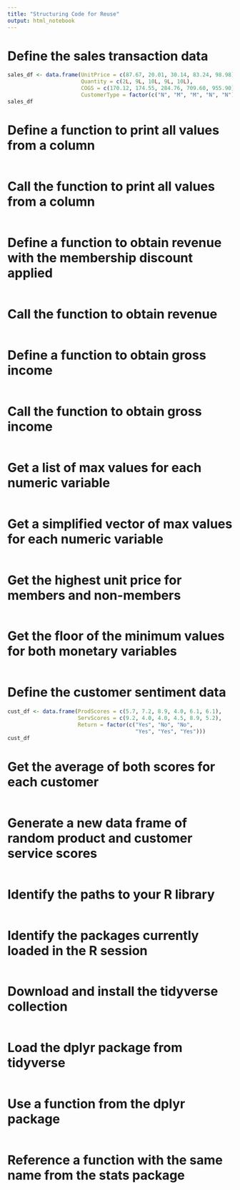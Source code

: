 ---
title: "Structuring Code for Reuse"
output: html_notebook
---

# Define the sales transaction data
```{r}
sales_df <- data.frame(UnitPrice = c(87.67, 20.01, 30.14, 83.24, 98.98),
                       Quantity = c(2L, 9L, 10L, 9L, 10L),
                       COGS = c(170.12, 174.55, 284.76, 709.60, 955.90),
                       CustomerType = factor(c("N", "M", "M", "N", "N")))
sales_df
```
# Define a function to print all values from a column
```{r}





```
# Call the function to print all values from a column
```{r}

```
# Define a function to obtain revenue with the membership discount applied
```{r}















```
# Call the function to obtain revenue
```{r}

```
# Define a function to obtain gross income
```{r}









```
# Call the function to obtain gross income
```{r}

```
# Get a list of max values for each numeric variable
```{r}

```
# Get a simplified vector of max values for each numeric variable
```{r}

```
# Get the highest unit price for members and non-members
```{r}

```
# Get the floor of the minimum values for both monetary variables
```{r}

```
# Define the customer sentiment data
```{r}
cust_df <- data.frame(ProdScores = c(5.7, 7.2, 8.9, 4.0, 6.1, 6.1),
                      ServScores = c(9.2, 4.0, 4.0, 4.5, 8.9, 5.2),
                      Return = factor(c("Yes", "No", "No",
                                        "Yes", "Yes", "Yes")))
cust_df
```
# Get the average of both scores for each customer
```{r}

```
# Generate a new data frame of random product and customer service scores
```{r}




```
# Identify the paths to your R library
```{r}

```
# Identify the packages currently loaded in the R session
```{r}

```
# Download and install the tidyverse collection
```{r}

```
# Load the dplyr package from tidyverse
```{r}


```
# Use a function from the dplyr package
```{r}

```
# Reference a function with the same name from the stats package
```{r}

```